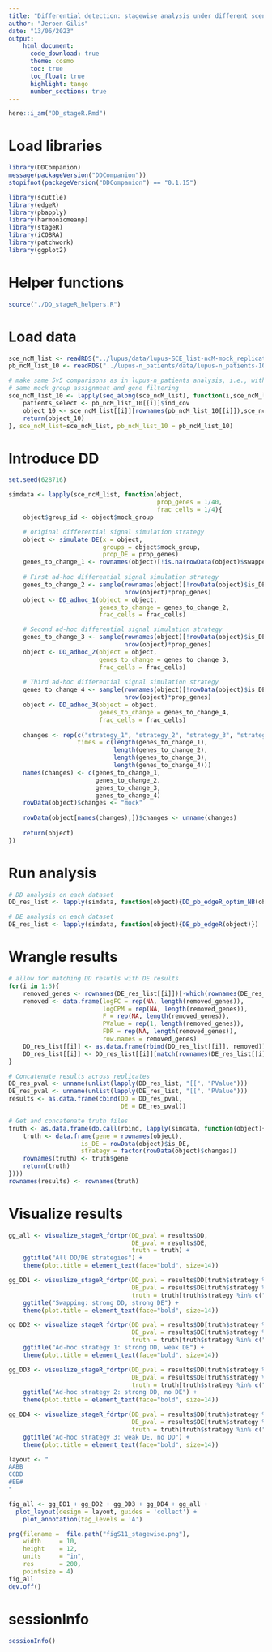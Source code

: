 ```yaml
---
title: "Differential detection: stagewise analysis under different scenarios"
author: "Jeroen Gilis"
date: "13/06/2023"
output:
    html_document:
      code_download: true    
      theme: cosmo
      toc: true
      toc_float: true
      highlight: tango
      number_sections: true
---
```


```r
here::i_am("DD_stageR.Rmd")
```

# Load libraries

```r
library(DDCompanion)
message(packageVersion("DDCompanion"))
stopifnot(packageVersion("DDCompanion") == "0.1.15")
```

```r
library(scuttle)
library(edgeR)
library(pbapply)
library(harmonicmeanp)
library(stageR)
library(iCOBRA)
library(patchwork)
library(ggplot2)
```

# Helper functions

```r
source("./DD_stageR_helpers.R")
```

# Load data

```r
sce_ncM_list <- readRDS("../lupus/data/lupus-SCE_list-ncM-mock_replicates.rds")
pb_ncM_list_10 <- readRDS("../lupus-n_patients/data/lupus-n_patients-10-SCE_list-ncM-mock_replicates.rds")
```

```r
# make same 5v5 comparisons as in lupus-n_patients analysis, i.e., with the
# same mock group assignment and gene filtering
sce_ncM_list_10 <- lapply(seq_along(sce_ncM_list), function(i,sce_ncM_list,pb_ncM_list_10){
    patients_select <- pb_ncM_list_10[[i]]$ind_cov
    object_10 <- sce_ncM_list[[i]][rownames(pb_ncM_list_10[[i]]),sce_ncM_list[[i]]$ind_cov %in% patients_select]
    return(object_10)
}, sce_ncM_list=sce_ncM_list, pb_ncM_list_10 = pb_ncM_list_10)
```

# Introduce DD

```r
set.seed(628716)

simdata <- lapply(sce_ncM_list, function(object, 
                                         prop_genes = 1/40, 
                                         frac_cells = 1/4){
    object$group_id <- object$mock_group

    # original differential signal simulation strategy
    object <- simulate_DE(x = object, 
                          groups = object$mock_group, 
                          prop_DE = prop_genes)
    genes_to_change_1 <- rownames(object)[!is.na(rowData(object)$swapped_gene)]
    
    # First ad-hoc differential signal simulation strategy
    genes_to_change_2 <- sample(rownames(object)[!rowData(object)$is_DE],
                                nrow(object)*prop_genes)
    object <- DD_adhoc_1(object = object,
                         genes_to_change = genes_to_change_2,
                         frac_cells = frac_cells)

    # Second ad-hoc differential signal simulation strategy
    genes_to_change_3 <- sample(rownames(object)[!rowData(object)$is_DE],
                                nrow(object)*prop_genes)
    object <- DD_adhoc_2(object = object,
                         genes_to_change = genes_to_change_3,
                         frac_cells = frac_cells)
    
    # Third ad-hoc differential signal simulation strategy
    genes_to_change_4 <- sample(rownames(object)[!rowData(object)$is_DE],
                                nrow(object)*prop_genes)
    object <- DD_adhoc_3(object = object,
                         genes_to_change = genes_to_change_4,
                         frac_cells = frac_cells)
    
    changes <- rep(c("strategy_1", "strategy_2", "strategy_3", "strategy_4"),
                   times = c(length(genes_to_change_1),
                             length(genes_to_change_2),
                             length(genes_to_change_3),
                             length(genes_to_change_4)))
    names(changes) <- c(genes_to_change_1,
                        genes_to_change_2,
                        genes_to_change_3,
                        genes_to_change_4)
    rowData(object)$changes <- "mock"
    
    rowData(object[names(changes),])$changes <- unname(changes)
    
    return(object)
})
```

# Run analysis

```r
# DD analysis on each dataset
DD_res_list <- lapply(simdata, function(object){DD_pb_edgeR_optim_NB(object)}) 

# DE analysis on each dataset
DE_res_list <- lapply(simdata, function(object){DE_pb_edgeR(object)}) 
```

# Wrangle results

```r
# allow for matching DD resutls with DE results
for(i in 1:5){
    removed_genes <- rownames(DE_res_list[[i]])[-which(rownames(DE_res_list[[i]]) %in% rownames(DD_res_list[[i]]))]
    removed <- data.frame(logFC = rep(NA, length(removed_genes)),
                          logCPM = rep(NA, length(removed_genes)),
                          F = rep(NA, length(removed_genes)),
                          PValue = rep(1, length(removed_genes)),
                          FDR = rep(NA, length(removed_genes)),
                          row.names = removed_genes)
    DD_res_list[[i]] <- as.data.frame(rbind(DD_res_list[[i]], removed))
    DD_res_list[[i]] <- DD_res_list[[i]][match(rownames(DE_res_list[[i]]), rownames(DD_res_list[[i]])),]
}
```

```r
# Concatenate results across replicates
DD_res_pval <- unname(unlist(lapply(DD_res_list, "[[", "PValue")))
DE_res_pval <- unname(unlist(lapply(DE_res_list, "[[", "PValue")))
results <- as.data.frame(cbind(DD = DD_res_pval,
                               DE = DE_res_pval))
```

```r
# Get and concatenate truth files
truth <- as.data.frame(do.call(rbind, lapply(simdata, function(object){
    truth <- data.frame(gene = rownames(object),
                    is_DE = rowData(object)$is_DE,
                    strategy = factor(rowData(object)$changes))
    rownames(truth) <- truth$gene
    return(truth)
})))
rownames(results) <- rownames(truth)
```

# Visualize results

```r
gg_all <- visualize_stageR_fdrtpr(DD_pval = results$DD, 
                                  DE_pval = results$DE,
                                  truth = truth) +
    ggtitle("All DD/DE strategies") +
    theme(plot.title = element_text(face="bold", size=14))

gg_DD1 <- visualize_stageR_fdrtpr(DD_pval = results$DD[truth$strategy %in% c("mock","strategy_1")],
                                  DE_pval = results$DE[truth$strategy %in% c("mock","strategy_1")],
                                  truth = truth[truth$strategy %in% c("mock","strategy_1"),]) +
    ggtitle("Swapping: strong DD, strong DE") +
    theme(plot.title = element_text(face="bold", size=14))

gg_DD2 <- visualize_stageR_fdrtpr(DD_pval = results$DD[truth$strategy %in% c("mock","strategy_2")], 
                                  DE_pval = results$DE[truth$strategy %in% c("mock","strategy_2")],
                                  truth = truth[truth$strategy %in% c("mock","strategy_2"),]) +
    ggtitle("Ad-hoc strategy 1: strong DD, weak DE") +
    theme(plot.title = element_text(face="bold", size=14))

gg_DD3 <- visualize_stageR_fdrtpr(DD_pval = results$DD[truth$strategy %in% c("mock","strategy_3")], 
                                  DE_pval = results$DE[truth$strategy %in% c("mock","strategy_3")],
                                  truth = truth[truth$strategy %in% c("mock","strategy_3"),]) +
    ggtitle("Ad-hoc strategy 2: strong DD, no DE") +
    theme(plot.title = element_text(face="bold", size=14))

gg_DD4 <- visualize_stageR_fdrtpr(DD_pval = results$DD[truth$strategy %in% c("mock","strategy_4")],
                                  DE_pval = results$DE[truth$strategy %in% c("mock","strategy_4")],
                                  truth = truth[truth$strategy %in% c("mock","strategy_4"),]) +
    ggtitle("Ad-hoc strategy 3: weak DE, no DD") +
    theme(plot.title = element_text(face="bold", size=14))

layout <- "
AABB
CCDD
#EE#
"

fig_all <- gg_DD1 + gg_DD2 + gg_DD3 + gg_DD4 + gg_all + 
  plot_layout(design = layout, guides = 'collect') +
    plot_annotation(tag_levels = 'A')

png(filename =  file.path("figS11_stagewise.png"),
    width     = 10,
    height    = 12,
    units     = "in",
    res       = 200,
    pointsize = 4)
fig_all
dev.off()
```

# sessionInfo

```r
sessionInfo()
```

